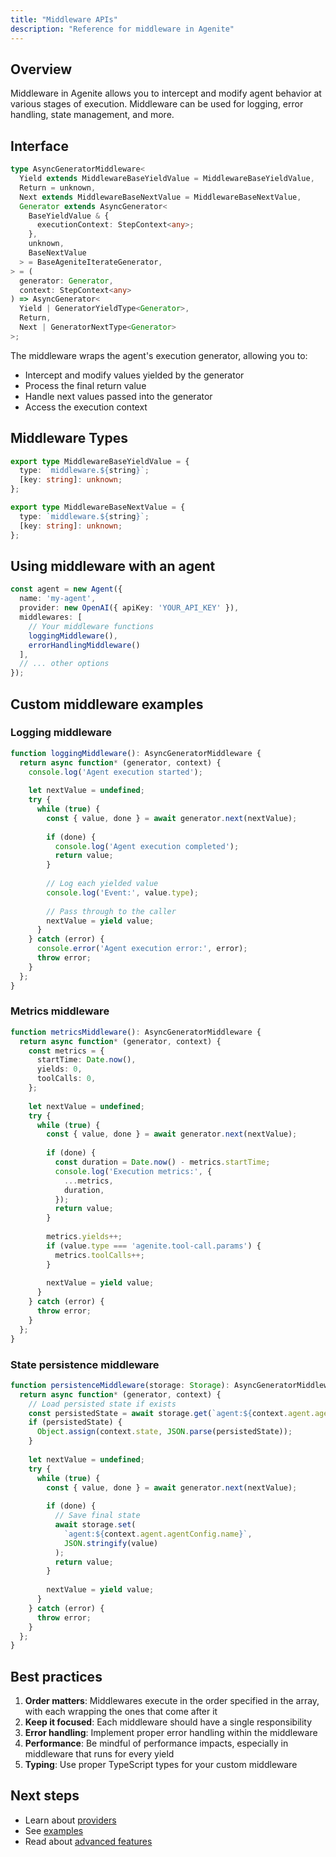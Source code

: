 ```yaml
---
title: "Middleware APIs"
description: "Reference for middleware in Agenite"
---
```


## Overview

Middleware in Agenite allows you to intercept and modify agent behavior at various stages of execution. Middleware can be used for logging, error handling, state management, and more.

## Interface

```typescript
type AsyncGeneratorMiddleware<
  Yield extends MiddlewareBaseYieldValue = MiddlewareBaseYieldValue,
  Return = unknown,
  Next extends MiddlewareBaseNextValue = MiddlewareBaseNextValue,
  Generator extends AsyncGenerator<
    BaseYieldValue & {
      executionContext: StepContext<any>;
    },
    unknown,
    BaseNextValue
  > = BaseAgeniteIterateGenerator,
> = (
  generator: Generator,
  context: StepContext<any>
) => AsyncGenerator<
  Yield | GeneratorYieldType<Generator>,
  Return,
  Next | GeneratorNextType<Generator>
>;
```

The middleware wraps the agent's execution generator, allowing you to:
- Intercept and modify values yielded by the generator
- Process the final return value
- Handle next values passed into the generator
- Access the execution context

## Middleware Types

```typescript
export type MiddlewareBaseYieldValue = {
  type: `middleware.${string}`;
  [key: string]: unknown;
};

export type MiddlewareBaseNextValue = {
  type: `middleware.${string}`;
  [key: string]: unknown;
};
```

## Using middleware with an agent

```typescript
const agent = new Agent({
  name: 'my-agent',
  provider: new OpenAI({ apiKey: 'YOUR_API_KEY' }),
  middlewares: [
    // Your middleware functions
    loggingMiddleware(),
    errorHandlingMiddleware()
  ],
  // ... other options
});
```

## Custom middleware examples

### Logging middleware

```typescript
function loggingMiddleware(): AsyncGeneratorMiddleware {
  return async function* (generator, context) {
    console.log('Agent execution started');
    
    let nextValue = undefined;
    try {
      while (true) {
        const { value, done } = await generator.next(nextValue);
        
        if (done) {
          console.log('Agent execution completed');
          return value;
        }
        
        // Log each yielded value
        console.log('Event:', value.type);
        
        // Pass through to the caller
        nextValue = yield value;
      }
    } catch (error) {
      console.error('Agent execution error:', error);
      throw error;
    }
  };
}
```

### Metrics middleware

```typescript
function metricsMiddleware(): AsyncGeneratorMiddleware {
  return async function* (generator, context) {
    const metrics = {
      startTime: Date.now(),
      yields: 0,
      toolCalls: 0,
    };
    
    let nextValue = undefined;
    try {
      while (true) {
        const { value, done } = await generator.next(nextValue);
        
        if (done) {
          const duration = Date.now() - metrics.startTime;
          console.log('Execution metrics:', {
            ...metrics,
            duration,
          });
          return value;
        }
        
        metrics.yields++;
        if (value.type === 'agenite.tool-call.params') {
          metrics.toolCalls++;
        }
        
        nextValue = yield value;
      }
    } catch (error) {
      throw error;
    }
  };
}
```

### State persistence middleware

```typescript
function persistenceMiddleware(storage: Storage): AsyncGeneratorMiddleware {
  return async function* (generator, context) {
    // Load persisted state if exists
    const persistedState = await storage.get(`agent:${context.agent.agentConfig.name}`);
    if (persistedState) {
      Object.assign(context.state, JSON.parse(persistedState));
    }
    
    let nextValue = undefined;
    try {
      while (true) {
        const { value, done } = await generator.next(nextValue);
        
        if (done) {
          // Save final state
          await storage.set(
            `agent:${context.agent.agentConfig.name}`,
            JSON.stringify(value)
          );
          return value;
        }
        
        nextValue = yield value;
      }
    } catch (error) {
      throw error;
    }
  };
}
```

## Best practices

1. **Order matters**: Middlewares execute in the order specified in the array, with each wrapping the ones that come after it
2. **Keep it focused**: Each middleware should have a single responsibility
3. **Error handling**: Implement proper error handling within the middleware
4. **Performance**: Be mindful of performance impacts, especially in middleware that runs for every yield
5. **Typing**: Use proper TypeScript types for your custom middleware

## Next steps

- Learn about [providers](/api-reference/providers)
- See [examples](/essentials/examples)
- Read about [advanced features](/essentials/advanced-features) 
